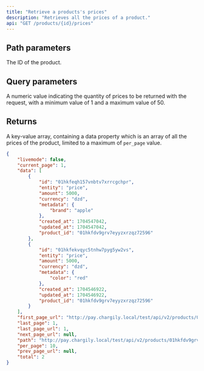 ```yaml
---
title: "Retrieve a products's prices"
description: "Retrieves all the prices of a product."
api: "GET /products/{id}/prices"
---
```


## Path parameters

<ParamField path="id" type="string">
   The ID of the product.
</ParamField>

## Query parameters

<ParamField query="per_page" type="integer">
   A numeric value indicating the quantity of prices to be returned with
   the request, with a minimum value of 1 and a maximum value of 50.
</ParamField>

## Returns

A key-value array, containing a data property which is an array of all the prices of the product, limited to a maximum of `per_page` value.

<ResponseExample>

```json Response
{
    "livemode": false,
    "current_page": 1,
    "data": [
        {
            "id": "01hkfeqh157vnbtv7xrrcgchpr",
            "entity": "price",
            "amount": 5000,
            "currency": "dzd",
            "metadata": {
                "brand": "apple"
            },
            "created_at": 1704547042,
            "updated_at": 1704547042,
            "product_id": "01hkfdv9grv7eyyzxrzqz72596"
        },
        {
            "id": "01hkfekvqyc5tnhw7pyg5yw2vs",
            "entity": "price",
            "amount": 5000,
            "currency": "dzd",
            "metadata": {
                "color": "red"
            },
            "created_at": 1704546922,
            "updated_at": 1704546922,
            "product_id": "01hkfdv9grv7eyyzxrzqz72596"
        }
    ],
    "first_page_url": "http://pay.chargily.local/test/api/v2/products/01hkfdv9grv7eyyzxrzqz72596/prices?page=1",
    "last_page": 1,
    "last_page_url": 1,
    "next_page_url": null,
    "path": "http://pay.chargily.local/test/api/v2/products/01hkfdv9grv7eyyzxrzqz72596/prices",
    "per_page": 10,
    "prev_page_url": null,
    "total": 2
}
```
</ResponseExample>